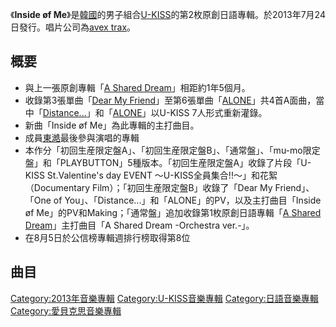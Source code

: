 {{Unreferenced|time=2012-03-12T09:18:13+00:00 }}
{{Infobox Album
| Name = Inside øf Me
| Cover = U-KISS Inside øf Me.jpg
| Caption = 通常盤封面
| Artist = [[U-KISS|U-KISS]]
| Type = 專輯
| Released = 2013年7月24日
| Recorded = 2012年－2013年
| Genre = [[J-POP|J-POP]]
| Length = 
| Label = [[avex_trax|avex trax]]
| Producer = 
| Certification  = 
| Chart position = * 週間最高排名第8位<small>（[[Oricon公信榜|Oricon]]）</small> 
| Reviews = 
| Last album            = [[應該更好的對待你|應該更好的對待你]]<br />（uBEAT，2013年）
| This album            = '''Inside øf Me'''<br />（2013年）
| Next album            = [[MOMENTS_(U-KISS專輯)|MOMENTS]]<br />（2013年）
| Misc           = 
{{Singles
 | Name          = Inside øf Me
 | Type          = 錄音室專輯
 | Single 1      = [[Dear_My_Friend_(U-KISS單曲)|Dear My Friend]]
 | Single 1 date = 2012年7月25日
 | Single 2      = [[One_of_You|One of You]]
 | Single 2 date = 2012年9月5日
 | Single 3      = [[Distance...|Distance...]]
 | Single 3 date = 2012年12月12日
 | Single 4      = [[ALONE_(U-KISS單曲)|ALONE]]
 | Single 4 date = 2013年2月13日
}}
}}

《'''Inside øf Me'''》是[[韓國|韓國]]的男子組合[[U-KISS|U-KISS]]的第2枚原創日語專輯。於2013年7月24日發行。唱片公司為[[avex_trax|avex trax]]。

== 概要 ==
* 與上一張原創專輯「[[A_Shared_Dream|A Shared Dream]]」相距約1年5個月。
* 收錄第3張單曲「[[Dear_My_Friend_(U-KISS單曲)|Dear My Friend]]」至第6張單曲「[[ALONE_(U-KISS單曲)|ALONE]]」共4首A面曲，當中「[[Distance...|Distance...]]」和「[[ALONE_(U-KISS單曲)|ALONE]]」以U-KISS 7人形式重新灌錄。
* 新曲「Inside øf Me」為此專輯的主打曲目。
* 成員[[申東澔|東澔]]最後參與演唱的專輯
* 本作分「初回生産限定盤A」、「初回生産限定盤B」、「通常盤」、「mu-mo限定盤」和「PLAYBUTTON」5種版本。「初回生産限定盤A」收錄了片段「U-KISS St.Valentine's day EVENT ～U-KISS全員集合!!～」和花絮（Documentary Film）；「初回生産限定盤B」收錄了「Dear My Friend」、「One of You」、「Distance...」和「ALONE」的PV，以及主打曲目「Inside øf Me」的PV和Making；「通常盤」追加收錄第1枚原創日語專輯「[[A_Shared_Dream|A Shared Dream]]」主打曲目「A Shared Dream -Orchestra ver.-」。
* 在8月5日於公信榜專輯週排行榜取得第8位

==曲目==
{{tracklist
| collapsed       = no
| headline        = 基本曲目
| total_length    = 50:00

| title1          = Intro ～Something Special～
| music1          = [[U-KISS|U-KISS]]<br>{{link-ja|阿部隆大|阿部隆大}}
| lyrics1         = [[金炅才|ELI]]<br>[[呂訓民|Hoon]]
| arranger1       = U-KISS<br>阿部隆大
| length1         = 1:57

| title2          = [[ALONE_(U-KISS單曲)|ALONE]]
| note2           = AJ參與演唱
| music2          = [[Kohei_Yokono|Kohei Yokono]]<br>[[M.I|M.I]]
| lyrics2         = [[大館敬|大館敬]]
| arranger2       = Kohei Yokono
| longnote2       = [[NHK|NHK]]電視劇《[[書店員美智留的遭遇|書店員美智留的遭遇]]》主題曲
| length2         = 4:19

| title3          = Real Love
| music3          = [[SCHON|SCHON]]<br>[[KROW|KROW]]
| lyrics3         = {{link-ja|源井和仁|源井和仁}}
| arranger3       = SCHON<br>KROW
| length3         = 3:54

| title4          = The Only One
| music4          = {{link-ja|渡邊未來|渡辺未来}}（{{lang|ja|渡辺 未来}}）
| lyrics4         = {{link-ja|加藤健|Kenn Kato}}
| arranger4       = 渡邊未來
| length4         = 4:03

| title5          = PASSAGE
| music5          = {{link-ja|山口寬雄|山口寛雄}}
| lyrics5         = [[澤口千惠|澤口千惠]]（{{lang|ja|沢口 千恵}}）
| arranger5       = {{link-ja|陶山隼|陶山隼}}
| length5         = 4:59

| title6          = InterludeⅠ ～Possession～
| music6          = U-KISS<br>阿部隆大
| lyrics6         = [[申秀鉉|秀鉉]]<br>[[金材燮|AJ]]<br>[[申東澔|東澔]]
| arranger6       = U-KISS<br>阿部隆大
| length6         = 1:57

| title7          = Play Back
| music7          = SCHON
| lyrics7         = Kenn Kato
| arranger7       = SCHON
| length7         = 3:20

| title8          = [[Distance...|Distance...]]
| note8           = AJ參與演唱
| music8          = 山口寬雄
| lyrics8         = 大館敬
| arranger8       = [[TATOO|TATOO]]
| length8         = 4:31

| title9          = Thousand Miles Away
| music9          = [[ArmySlick|ArmySlick]]<br>M.I
| lyrics9         = 澤口千惠
| arranger9       = ArmySlick<br>M.I
| length9         = 4:54

| title10         = [[Dear_My_Friend_(U-KISS單曲)|Dear My Friend]]
| longnote10      = 動畫《[[翡翠森林狼與羊|翡翠森林狼與羊]]》片尾曲
| music10         = {{link-ja|和田弘樹|h-wonder}}
| lyrics10        = 大館敬
| arranger10      = h-wonder
| length10        = 4:29

| title11         = [[One_of_You|One of You]]
| music11         = 陶山隼
| lyrics11        = 大館敬
| arranger11      = 陶山隼
| length11        = 4:17

| title12         = InterludeⅡ ～Now and Forever～
| music12         = U-KISS<br>阿部隆大
| lyrics12        = [[李基燮|基燮]]<br>[[禹成賢|Kevin]]
| arranger12      = U-KISS<br>阿部隆大
| length12        = 2:19

| title13         = Inside of Me
| music13         = SCHON<br>KROW
| lyrics13        = 澤口千惠
| arranger13      = SCHON<br>KROW
| length13        = 5:05

}}
{{tracklist
| collapsed       = yes
| headline        = 通常盤附贈曲目
| total_length    =

| title14         = A Shared Dream -Orchestra ver.-
| music14         = TATOO
| lyrics14        = 大館敬
| arranger14      = 
| length14        = 5:21

}}
{{tracklist
| collapsed       = yes
| headline        = Blu-ray／DVD<small>（初回生產限定盤A）：《U-KISS St.Valentine's day EVENT ～U-KISS全員集合!!～》</small>

| title1          = Stop Girl
| title2          = [[Forbidden_Love|Forbidden Love]]
| title3          = Remember
| note3           = 秀鉉與Kevin合唱
| title4          = 當愛情結束的時候
| note4           = {{lang|ja|愛が止まるとき}}
| title5          = Distance...
| title6          = ALONE
| title7          = DORADORA
| title8          = [[Tick_Tack|Tick Tack]]
| title9          = Neverland
| note9           = 日語版
| title10         = Believe
| note10          = Believe You
| title11         = One of You
| title12         = Man Man Ha Ni
| title13         = U-KISS St.Valentine's day EVENT ～U-KISS全員集合!!～
| note13          = 花絮

}}
{{tracklist
| collapsed       = yes
| headline        = DVD <small>（初回生產限定盤B）</small>

| title1          = Dear My Friend
| note1           = 音樂錄影帶
| title2          = One of You
| note2           = 音樂錄影帶
| title3          = Distance...
| note3           = 音樂錄影帶
| title4          = ALONE
| note4           = 音樂錄影帶
| title5          = Inside of Me
| note5           = 音樂錄影帶
| title6          = Inside of Me
| note6           = 音樂錄影帶製作花絮
| title7          = ALONE
| note7           = 音樂錄影帶）（舞蹈A版
| title8          = ALONE
| note8           = 音樂錄影帶）（舞蹈B版

}}

{{U-KISS}}

{{DEFAULTSORT:Inside of Me}}
[[Category:2013年音樂專輯|Category:2013年音樂專輯]]
[[Category:U-KISS音樂專輯|Category:U-KISS音樂專輯]]
[[Category:日語音樂專輯|Category:日語音樂專輯]]
[[Category:愛貝克思音樂專輯|Category:愛貝克思音樂專輯]]